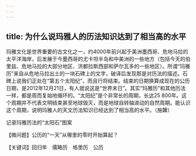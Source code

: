 ```yaml
---
---
---
```

title: 为什么说玛雅人的历法知识达到了相当高的水平
---




玛雅文化是世界重要的古文化之一，约4000年前兴起于美洲墨西哥、危地马拉的太平洋海岸，后发展于今墨西哥的尤卡坦半岛和中美洲的一些地方（包括今天的伯里兹、危地马拉的大部分地区、洪都拉斯西部和萨尔瓦多的一些地区）。所谓“玛雅历”来自从危地马拉出土的一块石碑上的文字，破译后发现那是对历法的描述。石碑上说我们正处在“第五个太阳纪”，而且行将结束。结束的日期换算成现在的公历日期，是2012年12月21日，有人就说这是“世界末日”。其实“玛雅历”和其他历法一样，都是周而复始地循环的。“太阳纪”是个非常长的周期，长达25 800年。这个周期并不代表文明结束甚至地球毁灭，而是地球自转轴进动的自然周期。能认识这个周期，说明玛雅人的天文历法知识已经达到了相当高的水平。（施韡）

记录玛雅历法的“太阳石”图案





【微问题】公历的“一天”从哪里的零时开始算起？

【关键词】回归年　儒略历　格里历　公历